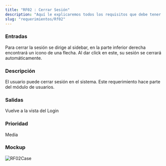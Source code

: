 ```yaml
---
title: "RF02 : Cerrar Sesión"
description: "Aquí le explicaremos todos los requisitos que debe tener para poder usar nuestro software."
slug: "requerimientos/Rf02"
---
```



<h3>Entradas</h3>
Para cerrar la sesión se dirige al sidebar, en la parte inferior derecha encontrará
un icono de una flecha. Al dar click en este, su sesión se cerrará automáticamente.

<h3>Descripción</h3>
El usuario puede cerrar sesión en el sistema. Este requerimiento hace parte del módulo
de usuarios.

<h3>Salidas</h3>
Vuelve a la vista del Login

<h3>Prioridad</h3>
Media

<h3>Mockup</h3>
<Image src={RF02Case} alt="RF02Case" width={3148} height={2270} />

